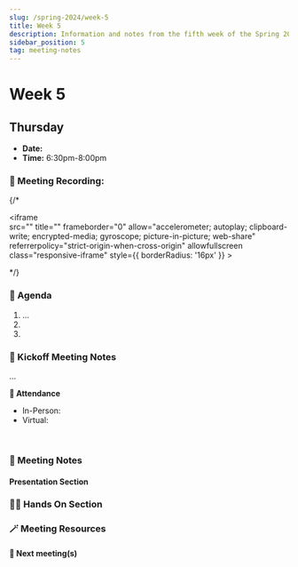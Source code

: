 ```yaml
---
slug: /spring-2024/week-5
title: Week 5
description: Information and notes from the fifth week of the Spring 2025 semester for the UMass Lowell Cloud Computing Club. 
sidebar_position: 5
tag: meeting-notes
---
```


# Week 5

## Thursday

- **Date:** 
- **Time:** 6:30pm-8:00pm

### 🎥 Meeting Recording:
{/* <div class="iframe-container">
    <iframe  
        src="" 
        title="" 
        frameborder="0" 
        allow="accelerometer; autoplay; clipboard-write; encrypted-media; gyroscope; picture-in-picture; web-share" 
        referrerpolicy="strict-origin-when-cross-origin" 
        allowfullscreen
        class="responsive-iframe"
        style={{
            borderRadius: '16px'
        }}
    >
    </iframe>
</div> */}


### 🚩 Agenda
1. ...
2. 
3. 

### 📓 Kickoff Meeting Notes
...
<br/>

**📄 Attendance**
- In-Person: 
- Virtual: 
<br/>

### 📓 Meeting Notes

#### Presentation Section

### 🧑‍💻 Hands On Section

### 🪄 Meeting Resources

#### 🚀 Next meeting(s)
